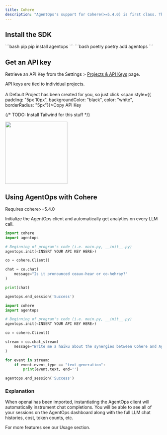 ```yaml
---
title: Cohere
description: "AgentOps's support for Cohere(>=5.4.0) is first class. This is a living integration, should you need any added functionality please message us on Discord!"
---
```


## Install the SDK

<CodeGroup>
```bash pip 
pip install agentops
```
```bash poetry
poetry add agentops
```
</CodeGroup>

## Get an API key

Retrieve an API Key from the Settings > [Projects & API Keys](https://app.agentops.ai/settings/projects) page.

API keys are tied to individual projects.<br></br>
A Default Project has been created for you, so just click <span style={{ padding: "5px 10px", backgroundColor: "black", color: "white", borderRadius: "5px"}}>Copy API Key</span>

{/* TODO: Install Tailwind for this stuff */}

<div
  style={{ backgroundColor: "#f0f0f0", padding: "20px", borderRadius: "10px" }}
>
  <img height="200" src="/images/api-keys.png" />
</div>


## Using AgentOps with Cohere

<div style={{ color: "#880000" }}>Requires cohere>=5.4.0</div>

Initialize the AgentOps client and automatically get analytics on every LLM call.

```python python
import cohere
import agentops

# Beginning of program's code (i.e. main.py, __init__.py)
agentops.init(<INSERT YOUR API KEY HERE>)

co = cohere.Client()

chat = co.chat(
    message="Is it pronounced ceaux-hear or co-hehray?"
)

print(chat)

agentops.end_session('Success')
```

```python python
import cohere
import agentops

# Beginning of program's code (i.e. main.py, __init__.py)
agentops.init(<INSERT YOUR API KEY HERE>)

co = cohere.Client()

stream = co.chat_stream(
    message="Write me a haiku about the synergies between Cohere and AgentOps"
)

for event in stream:
    if event.event_type == "text-generation":
        print(event.text, end='')

agentops.end_session('Success')
```

### Explanation
When openai has been imported, instantiating the AgentOps client will automatically
instrument chat completions. You will be able to see all of your sessions on the AgentOps
dashboard along with the full LLM chat histories, cost, token counts, etc.

For more features see our Usage section.